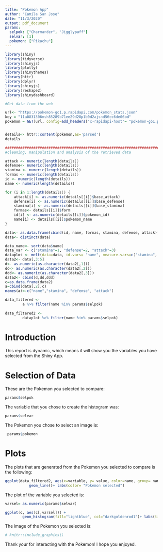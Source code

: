 ```yaml
---
title: "Pokemon App"
author: "Camila San Jose"
date: "11/3/2020"
output: pdf_document
params: 
  selpok: ["Charmander", "Jigglypuff"]
  selvar: [1]
  pokemon: ["Pikachu"]
---
```


```r
library(shiny)
library(tidyverse)
library(shinyjs)
library(plotly)
library(shinythemes)
library(httr)
library(dplyr)
library(shinyjs)
library(reshape2)
library(shinydashboard)

#Get data from the web

url<- "https://pokemon-go1.p.rapidapi.com/pokemon_stats.json"
key = "11a0831306msh85289b71ee29d28p1b0d2ajsnd56ec6de06bd"
pokemon = GET(url, config=add_headers("x-rapidapi-host"= "pokemon-go1.p.rapidapi.com",'x-rapidapi-key' = key))


details<- httr::content(pokemon,as='parsed')
details

##########################################################################
#cleaning, manipulation and analysis of the retrieved data

attack <- numeric(length(details))
defense<- numeric(length(details))
stamina <- numeric(length(details))
formas <- numeric(length(details))
id <- numeric(length(details))
name <- numeric(length(details))

for (i in 1:length(details)) {
    attack[i] <- as.numeric(details[[i]]$base_attack)
    defense[i] <- as.numeric(details[[i]]$base_defense)
    stamina[i] <- as.numeric(details[[i]]$base_stamina)
    formas<- details[[i]]$form
    id[i] <- as.numeric(details[[i]]$pokemon_id)
    name[i] <- details[[i]]$pokemon_name
}

data<- as.data.frame(cbind(id, name, formas, stamina, defense, attack))
data<- distinct(data)

data_name<- sort(data$name)
data_var <- c("stamina"=1, "defense"=2, "attack"=3)
dataplot <- melt(data=data, id.vars= "name", measure.vars=c("stamina", "defense", "attack"))
data2<- data[,3:5]
d<- as.numeric(as.character(data2[,1]))
dd<- as.numeric(as.character(data2[,2]))
ddd<- as.numeric(as.character(data2[,3]))
data2<- cbind(d,dd,ddd)
c=as.data.frame(data2)
a=cbind(data[,2],c)
names(a)<-c("name","stamina", "defense", "attack") 

data_filtered <-
        a %>% filter(name %in% params$selpok)
    
data_filtered2 <- 
        dataplot %>% filter(name %in% params$selpok)

```

# Introduction
This report is dynamic, which means it will show you the variables you have selected from the Shiny App. 

# Selection of Data

These are the Pokemon you selected to compare: 
```r
params$selpok
```

The variable that you chose to create the histogram was: 
```r
params$selvar
```

The Pokemon you chose to select an image is: 
```r
 params$pokemon
```

# Plots

The plots that are generated from the Pokemon you selected to compare is the following: 

```r

ggplot(data_filtered2, aes(x=variable, y= value, color=name, group= name))+ 
           geom_line()+ labs(color= "Pokemon selected")
```

The plot of the variable you selected is:

```r
varsel= as.numeric(params$selvar)

ggplot(c, aes(c[,varsel])) +
        geom_histogram(fill="lightblue", col="darkgoldenrod1")+ labs(title= paste("Histogram of ", names(data_var[varsel]))) + xlab( names(data_var[varsel]))
```

The image of the Pokemon you selected is: 

```r
# knitr::include_graphics()
```

Thank your for interacting with the Pokemon! I hope you enjoyed. 